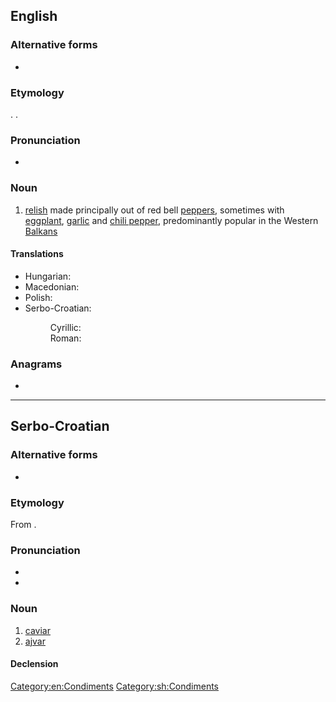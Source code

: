 ==English==
{{wikipedia}}

===Alternative forms===
* {{l|en|ayvar}}

===Etymology===
{{der|en|sh|ајвар||ajvar, caviar|tr=ajvar}}. {{doublet|en|caviar}}.

===Pronunciation===
* {{a|US}} {{IPA|en|/ˈaɪ.vɑɹ/}}

===Noun===
{{en-noun|-}}

# [[relish]] made principally out of red bell [[pepper]]s, sometimes with [[eggplant]], [[garlic]] and [[chili pepper]], predominantly popular in the Western [[Balkans]]

====Translations====
{{trans-top|a kind of relish}}
* Hungarian: {{t+|hu|ajvár}}
* Macedonian: {{t|mk|ајвар|m}}
* Polish: {{t+|pl|ajwar|m}}
* Serbo-Croatian:
*: Cyrillic: {{t|sh|а̀јва̄р|m|sc=Cyrl}}
*: Roman: {{t+|sh|àjvār|m}}
{{trans-mid}}
{{trans-bottom}}

===Anagrams===
* {{anagrams|en|a=aajrv|Vajra|vajra}}

[[Category:en:Condiments]]

----

==Serbo-Croatian==

===Alternative forms===
* {{l|sh|hàjvār}}

===Etymology===
From {{der|sh|ota|خاویار|tr=havyar|sc=ota-Arab}}.

===Pronunciation===
* {{IPA|sh|/ǎjʋaːr/}}
* {{hyphenation|sh|aj|var}}

===Noun===
{{sh-noun|g=m|head=àjvār}}

# [[caviar]]
# [[#English|ajvar]]

====Declension====
{{sh-decl-noun
|àjvār|ajvari
|ajvára|ajvara
|ajvaru|ajvarima
|ajvar|ajvare
|ajvaru|ajvari
|ajvaru|ajvarima
|ajvarom|ajvarima
}}

[[Category:sh:Condiments]]